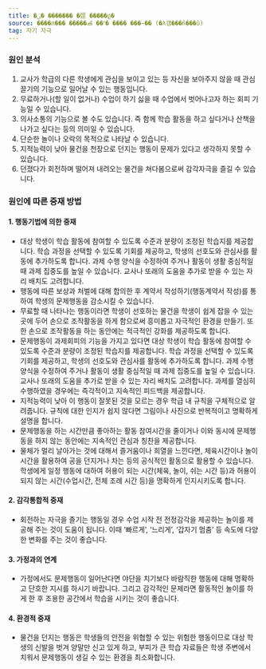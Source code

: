 ```yaml
---
title: �ٸ� ������� �弳 �����ϱ�
source: ����л��� �����ൿ ��ʺ� ���� ���̵�� (�λ걤���ñ���û)
tag: 자기 자극
---
```


### 원인 분석

1. 교사가 학급의 다른 학생에게 관심을 보이고 있는 등 자신을 보아주지 않을 때 관심 끌기의 기능으로 일어날 수 있는 행동입니다.
2. 무료하거나(할 일이 없거나) 수업이 하기 싫을 때 수업에서 벗어나고자 하는 회피 기능일 수 있습니다.
3. 의사소통의 기능으로 볼 수도 있습니다. 즉 함께 학습 활동을 하고 싶다거나 산책을 나가고 싶다는 등의 의미일 수 있습니다.
4. 단순한 놀이나 오락의 목적으로 나타날 수 있습니다.
5. 지적능력이 낮아 물건을 천장으로 던지는 행동이 문제가 있다고 생각하지 못할 수 있습니다.
6. 던졌다가 회전하며 떨어져 내려오는 물건을 쳐다봄으로써 감각자극을 즐길 수 있습니다.

### 원인에 따른 중재 방법

#### 1. 행동기법에 의한 중재

- 대상 학생이 학습 활동에 참여할 수 있도록 수준과 분량이 조정된 학습지를 제공합니다. 학습 과정을 선택할 수 있도록 기회를 제공하고, 학생의 선호도와 관심사를 활동에 추가하도록 합니다. 과제 수행 양식을 수정하여 주거나 활동이 생활 중심적일 때 과제 집중도를 높일 수 있습니다. 교사나 또래의 도움을 추가로 받을 수 있는 자리 배치도 고려합니다.
- 행동에 따른 보상과 처벌에 대해 합의한 후 계약서 작성하기(행동계약서 작성)를 통하여 학생의 문제행동을 감소시킬 수 있습니다.
- 무료할 때 나타나는 행동이라면 학생이 선호하는 물건을 학생이 쉽게 잡을 수 있는 곳에 두어 손으로 조작활동을 하게 함으로써 흥미롭고 자극적인 환경을 만들기. 또한 손으로 조작활동을 하는 동안에는 적극적인 강화를 제공하도록 합니다.
- 문제행동이 과제회피의 기능을 가지고 있다면 대상 학생이 학습 활동에 참여할 수 있도록 수준과 분량이 조정된 학습지를 제공합니다. 학습 과정을 선택할 수 있도록 기회를 제공하고, 학생의 선호도와 관심사를 활동에 추가하도록 합니다. 과제 수행 양식을 수정하여 주거나 활동이 생활 중심적일 때 과제 집중도를 높일 수 있습니다. 교사나 또래의 도움을 추가로 받을 수 있는 자리 배치도 고려합니다. 과제를 열심히 수행하였을 경우에는 즉각적이고 지속적인 피드백을 제공합니다.
- 지적능력이 낮아 이 행동이 잘못된 것을 모르는 경우 학급 내 규칙을 구체적으로 알려줍니다. 규칙에 대한 인지가 쉽지 않다면 그림이나 사진으로 반복적이고 명확하게 설명을 합니다.
- 문제행동을 하는 시간만큼 좋아하는 활동 참여시간을 줄이거나 이와 동시에 문제행동을 하지 않는 동안에는 지속적인 관심과 칭찬을 제공합니다.
- 물체가 멀리 날아가는 것에 대해서 즐거움이나 희열을 느낀다면, 체육시간이나 놀이시간을 활용하여 공을 던지거나 차는 등의 공식적인 활동으로 활용할 수 있습니다. 학생에게 일정 행동에 대하여 허용이 되는 시간(체육, 놀이, 쉬는 시간 등)과 허용이 되지 않는 시간(수업시간, 전체 조례 시간 등)을 명확하게 인지시키도록 합니다.

#### 2. 감각통합적 중재

- 회전하는 자극을 즐기는 행동일 경우 수업 시작 전 전정감각을 제공하는 놀이를 제공해 주는 것이 도움이 됩니다. 이때 ‘빠르게’, ‘느리게’, ‘갑자기 멈춤’ 등 속도에 다양한 변화를 주는 것이 좋습니다.

#### 3. 가정과의 연계

- 가정에서도 문제행동이 일어난다면 야단을 치기보다 바람직한 행동에 대해 명확하고 단호한 지시를 하시기 바랍니다. 그리고 감각적인 문제라면 활동적인 놀이를 하게 한 후 조용한 공간에서 학습을 시키는 것이 좋습니다.

#### 4. 환경적 중재

- 물건을 던지는 행동은 학생들의 안전을 위협할 수 있는 위험한 행동이므로 대상 학생의 신발을 벗겨 양말만 신고 있게 하고, 부피가 큰 학습 자료들은 학생 주변에서 치워서 문제행동이 생길 수 있는 환경을 최소화합니다.
